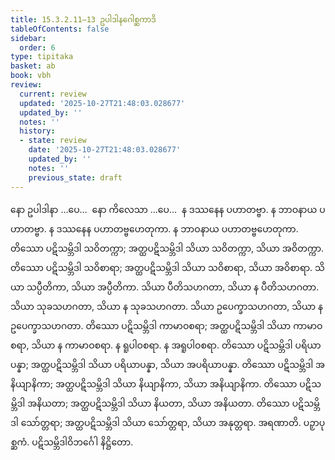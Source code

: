 ```yaml
---
title: 15.3.2.11–13 ဥပါဒါနဂေါစ္ဆကာဒိ
tableOfContents: false
sidebar:
  order: 6
type: tipitaka
basket: ab
book: vbh
review:
  current: review
  updated: '2025-10-27T21:48:03.028677'
  updated_by: ''
  notes: ''
  history:
  - state: review
    date: '2025-10-27T21:48:03.028677'
    updated_by: ''
    notes: ''
    previous_state: draft
---
```



<ReviewStatus review={frontmatter.review} showDetails={true} />

<HypothesisAnnotation frontmatter={frontmatter} />

<DynamicBreadcrumb />

<Paragraph number="2200" book="vbh">
နော ဥပါဒါနာ …ပေ…  နော ကိလေသာ …ပေ…  န ဒဿနေန ပဟာတဗ္ဗာ. န ဘာဝနာယ ပဟာတဗ္ဗာ. န ဒဿနေန ပဟာတဗ္ဗဟေတုကာ. န ဘာဝနာယ ပဟာတဗ္ဗဟေတုကာ. တိဿော ပဋိသမ္ဘိဒါ သဝိတက္ကာ; အတ္ထပဋိသမ္ဘိဒါ သိယာ သဝိတက္ကာ, သိယာ အဝိတက္ကာ. တိဿော ပဋိသမ္ဘိဒါ သဝိစာရာ; အတ္ထပဋိသမ္ဘိဒါ သိယာ သဝိစာရာ, သိယာ အဝိစာရာ. သိယာ သပ္ပီတိကာ, သိယာ အပ္ပီတိကာ. သိယာ ပီတိသဟဂတာ, သိယာ န ပီတိသဟဂတာ. သိယာ သုခသဟဂတာ, သိယာ န သုခသဟဂတာ. သိယာ ဥပေက္ခာသဟဂတာ, သိယာ န ဥပေက္ခာသဟဂတာ. တိဿော ပဋိသမ္ဘိဒါ ကာမာဝစရာ; အတ္ထပဋိသမ္ဘိဒါ သိယာ ကာမာဝစရာ, သိယာ န ကာမာဝစရာ. န ရူပါဝစရာ. န အရူပါဝစရာ. တိဿော ပဋိသမ္ဘိဒါ ပရိယာပန္နာ; အတ္ထပဋိသမ္ဘိဒါ သိယာ ပရိယာပန္နာ, သိယာ အပရိယာပန္နာ. တိဿော ပဋိသမ္ဘိဒါ အနိယျာနိကာ; အတ္ထပဋိသမ္ဘိဒါ သိယာ နိယျာနိကာ, သိယာ အနိယျာနိကာ. တိဿော ပဋိသမ္ဘိဒါ အနိယတာ; အတ္ထပဋိသမ္ဘိဒါ သိယာ နိယတာ, သိယာ အနိယတာ. တိဿော ပဋိသမ္ဘိဒါ သော်တ္တရာ; အတ္ထပဋိသမ္ဘိဒါ သိယာ သော်တ္တရာ, သိယာ အနုတ္တရာ. အရဏာတိ.

</Paragraph>

<Paragraph number="2201" type="center" book="vbh">
ပဉှာပုစ္ဆကံ.



</Paragraph>

<Paragraph number="2202" type="center" book="vbh">
ပဋိသမ္ဘိဒါဝိဘင်္ဂေါ နိဋ္ဌိတော.
</Paragraph>